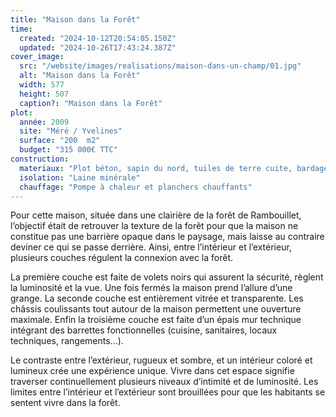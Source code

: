 ```yaml
---
title: "Maison dans la Forêt"
time:
  created: "2024-10-12T20:54:05.150Z"
  updated: "2024-10-26T17:43:24.387Z"
cover_image:
  src: "/website/images/realisations/maison-dans-un-champ/01.jpg"
  alt: "Maison dans la Forêt"
  width: 577
  height: 507
  caption?: "Maison dans la Forêt"
plot:
  année: 2009
  site: "Méré / Yvelines"
  surface: "200  m2"
  budget: "315 000€ TTC"
construction:
  materiaux: "Plot béton, sapin du nord, tuiles de terre cuite, bardage mélèze"
  isolation: "Laine minérale"
  chauffage: "Pompe à chaleur et planchers chauffants"
---
```


Pour cette maison, située dans une clairière de la forêt de Rambouillet, l’objectif était de retrouver la texture de la forêt pour que la maison ne constitue pas une barrière opaque dans le paysage, mais laisse au contraire deviner ce qui se passe derrière. Ainsi, entre l’intérieur et l’extérieur, plusieurs couches régulent la connexion avec la forêt.

La première couche est faite de volets noirs qui assurent la sécurité, règlent la luminosité et la vue. Une fois fermés la maison prend l’allure d’une grange.
La seconde couche est entièrement vitrée et transparente. Les châssis coulissants tout autour de la maison permettent une ouverture maximale.
Enfin la troisième couche est faite d’un épais mur technique intégrant des barrettes fonctionnelles (cuisine, sanitaires, locaux techniques, rangements…).

Le contraste entre l’extérieur, rugueux et sombre, et un intérieur coloré et lumineux crée une expérience unique. Vivre dans cet espace signifie traverser continuellement plusieurs niveaux d’intimité et de luminosité. Les limites entre l’intérieur et l’extérieur sont brouillées pour que les habitants se sentent vivre dans la forêt.
